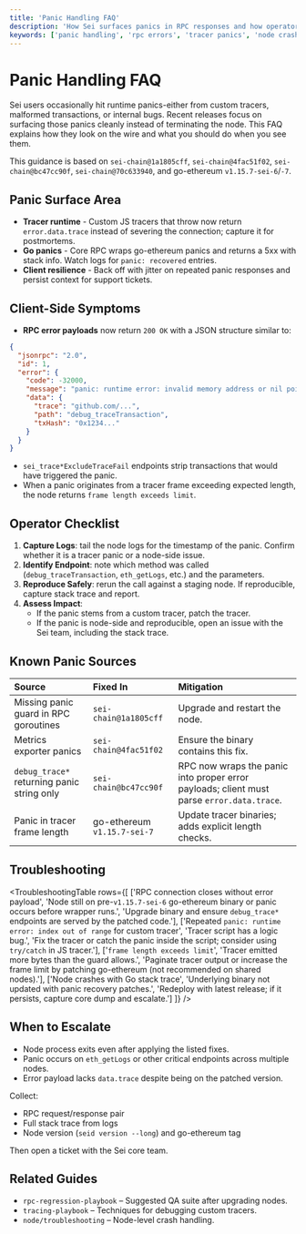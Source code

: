```yaml
---
title: 'Panic Handling FAQ'
description: 'How Sei surfaces panics in RPC responses and how operators should react.'
keywords: ['panic handling', 'rpc errors', 'tracer panics', 'node crashes']
---
```



# Panic Handling FAQ

Sei users occasionally hit runtime panics-either from custom tracers, malformed transactions, or internal bugs. Recent releases focus on surfacing those panics cleanly instead of terminating the node. This FAQ explains how they look on the wire and what you should do when you see them.

<Callout type="info">This guidance is based on `sei-chain@1a1805cff`, `sei-chain@4fac51f02`, `sei-chain@bc47cc90f`, `sei-chain@70c633940`, and go-ethereum `v1.15.7-sei-6`/`-7`.</Callout>

## Panic Surface Area

- **Tracer runtime** - Custom JS tracers that throw now return `error.data.trace` instead of severing the connection; capture it for postmortems.
- **Go panics** - Core RPC wraps go-ethereum panics and returns a 5xx with stack info. Watch logs for `panic: recovered` entries.
- **Client resilience** - Back off with jitter on repeated panic responses and persist context for support tickets.

## Client-Side Symptoms

- **RPC error payloads** now return `200 OK` with a JSON structure similar to:

```json copy
{
  "jsonrpc": "2.0",
  "id": 1,
  "error": {
    "code": -32000,
    "message": "panic: runtime error: invalid memory address or nil pointer dereference",
    "data": {
      "trace": "github.com/...",
      "path": "debug_traceTransaction",
      "txHash": "0x1234..."
    }
  }
}
```

- `sei_trace*ExcludeTraceFail` endpoints strip transactions that would have triggered the panic.
- When a panic originates from a tracer frame exceeding expected length, the node returns `frame length exceeds limit`.

## Operator Checklist

1. **Capture Logs**: tail the node logs for the timestamp of the panic. Confirm whether it is a tracer panic or a node-side issue.
2. **Identify Endpoint**: note which method was called (`debug_traceTransaction`, `eth_getLogs`, etc.) and the parameters.
3. **Reproduce Safely**: rerun the call against a staging node. If reproducible, capture stack trace and report.
4. **Assess Impact**:
   - If the panic stems from a custom tracer, patch the tracer.
   - If the panic is node-side and reproducible, open an issue with the Sei team, including the stack trace.

## Known Panic Sources

| Source                                     | Fixed In                    | Mitigation                                                                                |
| :----------------------------------------- | :-------------------------- | :---------------------------------------------------------------------------------------- |
| Missing panic guard in RPC goroutines      | `sei-chain@1a1805cff`       | Upgrade and restart the node.                                                             |
| Metrics exporter panics                    | `sei-chain@4fac51f02`       | Ensure the binary contains this fix.                                                      |
| `debug_trace*` returning panic string only | `sei-chain@bc47cc90f`       | RPC now wraps the panic into proper error payloads; client must parse `error.data.trace`. |
| Panic in tracer frame length               | go-ethereum `v1.15.7-sei-7` | Update tracer binaries; adds explicit length checks.                                      |

## Troubleshooting

<TroubleshootingTable
  rows={[
    ['RPC connection closes without error payload', 'Node still on pre-`v1.15.7-sei-6` go-ethereum binary or panic occurs before wrapper runs.', 'Upgrade binary and ensure `debug_trace*` endpoints are served by the patched code.'],
    ['Repeated `panic: runtime error: index out of range` for custom tracer', 'Tracer script has a logic bug.', 'Fix the tracer or catch the panic inside the script; consider using `try/catch` in JS tracer.'],
    ['`frame length exceeds limit`', 'Tracer emitted more bytes than the guard allows.', 'Paginate tracer output or increase the frame limit by patching go-ethereum (not recommended on shared nodes).'],
    ['Node crashes with Go stack trace', 'Underlying binary not updated with panic recovery patches.', 'Redeploy with latest release; if it persists, capture core dump and escalate.']
  ]}
/>

## When to Escalate

- Node process exits even after applying the listed fixes.
- Panic occurs on `eth_getLogs` or other critical endpoints across multiple nodes.
- Error payload lacks `data.trace` despite being on the patched version.

Collect:

- RPC request/response pair
- Full stack trace from logs
- Node version (`seid version --long`) and go-ethereum tag

Then open a ticket with the Sei core team.

## Related Guides

- `rpc-regression-playbook` – Suggested QA suite after upgrading nodes.
- `tracing-playbook` – Techniques for debugging custom tracers.
- `node/troubleshooting` – Node-level crash handling.
